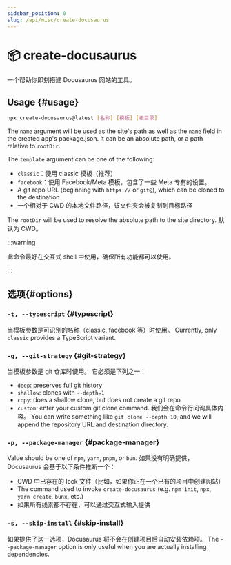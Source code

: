 ```yaml
---
sidebar_position: 0
slug: /api/misc/create-docusaurus
---
```


# 📦 create-docusaurus

一个帮助你即刻搭建 Docusaurus 网站的工具。

## Usage {#usage}

```bash
npx create-docusaurus@latest [名称] [模板] [根目录]
```

The `name` argument will be used as the site's path as well as the `name` field in the created app's package.json. It can be an absolute path, or a path relative to `rootDir`.

The `template` argument can be one of the following:

- `classic`：使用 classic 模板（推荐）
- `facebook`：使用 Facebook/Meta 模板，包含了一些 Meta 专有的设置。
- A git repo URL (beginning with `https://` or `git@`), which can be cloned to the destination
- 一个相对于 CWD 的本地文件路径，该文件夹会被复制到目标路径

The `rootDir` will be used to resolve the absolute path to the site directory. 默认为 CWD。

:::warning

此命令最好在交互式 shell 中使用，确保所有功能都可以使用。

:::

## 选项{#options}

### `-t, --typescript` {#typescript}

当模板参数是可识别的名称（classic, facebook 等）时使用。 Currently, only `classic` provides a TypeScript variant.

### `-g, --git-strategy` {#git-strategy}

当模板参数是 git 仓库时使用。 它必须是下列之一：

- `deep`: preserves full git history
- `shallow`: clones with `--depth=1`
- `copy`: does a shallow clone, but does not create a git repo
- `custom`: enter your custom git clone command. 我们会在命令行问询具体内容。 You can write something like `git clone --depth 10`, and we will append the repository URL and destination directory.

### `-p, --package-manager` {#package-manager}

Value should be one of `npm`, `yarn`, `pnpm`, or `bun`. 如果没有明确提供，Docusaurus 会基于以下条件推断一个：

- CWD 中已存在的 lock 文件（比如，如果你正在一个已有的项目中创建网站）
- The command used to invoke `create-docusaurus` (e.g. `npm init`, `npx`, `yarn create`, `bunx`, etc.)
- 如果所有线索都不存在，可以通过交互式输入提供

### `-s, --skip-install` {#skip-install}

如果提供了这一选项，Docusaurus 将不会在创建项目后自动安装依赖项。 The `--package-manager` option is only useful when you are actually installing dependencies.
